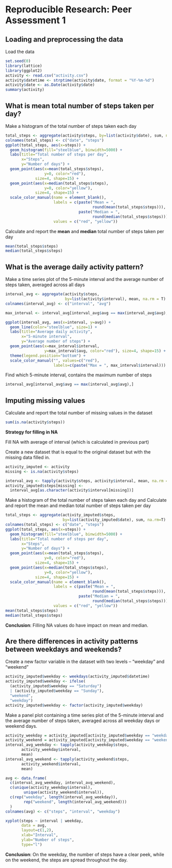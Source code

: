 # Reproducible Research: Peer Assessment 1

## Loading and preprocessing the data
Load the data

```r
set.seed(0)
library(lattice)
library(ggplot2)
activity <- read.csv("activity.csv")
activity$datetime <- strptime(activity$date, format = "%Y-%m-%d")
activity$date <- as.Date(activity$date)
summary(activity)
```

## What is mean total number of steps taken per day?
Make a histogram of the total number of steps taken each day

```r
total_steps <- aggregate(activity$steps, by=list(activity$date), sum, na.rm=T)
colnames(total_steps) <- c("date", "steps")
ggplot(total_steps, aes(x=steps)) +
  geom_histogram(fill="steelblue", binwidth=5000) +
  labs(title="Total number of steps per day",
       x="Steps",
       y="Number of days") +
  geom_point(aes(x=mean(total_steps$steps),
                 y=0, color="red"), 
             size=4, shape=15) +
  geom_point(aes(x=median(total_steps$steps),
                 y=0, color="yellow"), 
             size=4, shape=15) +
  scale_color_manual(name = element_blank(),
                     labels = c(paste("Mean = ", 
                                      round(mean(total_steps$steps))),
                                paste("Median = ",
                                      round(median(total_steps$steps)))),
                     values = c("red", "yellow"))
```

Calculate and report the **mean** and **median** total number of steps taken per day

```r
mean(total_steps$steps)
median(total_steps$steps)
```


## What is the average daily activity pattern?
Make a time series plot of the 5-minute interval and the average number of steps taken, averaged across all days

```r
interval_avg <- aggregate(activity$steps,
                          by=list(activity$interval), mean, na.rm = T)
colnames(interval_avg) <- c("interval", "avg")

max_interval <- interval_avg[interval_avg$avg == max(interval_avg$avg),]

ggplot(interval_avg, aes(x=interval, y=avg)) + 
  geom_line(color="steelblue", size=1) +
  labs(title="Average daily activity",
       x="5-minute interval",
       y="Average number of steps") +
  geom_point(aes(x=max_interval$interval,
                 y=max_interval$avg, color="red"), size=4, shape=15) +
  theme(legend.position="bottom") +
  scale_color_manual("", values=c("red"), 
                     labels=c(paste("Max = ", max_interval$interval)))
```

Find which 5-minute interval, contains the maximum number of steps

```r
interval_avg[interval_avg$avg == max(interval_avg$avg),]
```

## Imputing missing values
Calculate and report the total number of missing values in the dataset

```r
sum(is.na(activity$steps))
```

**Strategy for filling in NA**

Fill NA with average of interval (which is calculated in previous part)

Create a new dataset that is equal to the original dataset but with the missing data filled in.

```r
activity_imputed <- activity
missing <- is.na(activity$steps)

interval_avg <- tapply(activity$steps, activity$interval, mean, na.rm = T)
activity_imputed$steps[missing] <- 
  interval_avg[as.character(activity$interval[missing])]
```

Make a histogram of the total number of steps taken each day and Calculate and report the mean and median total number of steps taken per day

```r
total_steps <- aggregate(activity_imputed$steps,
                         by=list(activity_imputed$date), sum, na.rm=T)
colnames(total_steps) <- c("date", "steps")
ggplot(total_steps, aes(x=steps)) +
  geom_histogram(fill="steelblue", binwidth=5000) +
  labs(title="Total number of steps per day",
       x="Steps",
       y="Number of days") +
  geom_point(aes(x=mean(total_steps$steps),
                 y=0, color="red"), 
             size=4, shape=15) +
  geom_point(aes(x=median(total_steps$steps),
                 y=0, color="yellow"), 
             size=4, shape=15) +
  scale_color_manual(name = element_blank(),
                     labels = c(paste("Mean = ", 
                                      round(mean(total_steps$steps))),
                                paste("Median = ",
                                      round(median(total_steps$steps)))),
                     values = c("red", "yellow"))
mean(total_steps$steps)
median(total_steps$steps)
```

**Conclusion**: Filling NA values do have impact on mean and median.

## Are there differences in activity patterns between weekdays and weekends?
Create a new factor variable in the dataset with two levels – “weekday” and “weekend”

```r
activity_imputed$weekday <- weekdays(activity_imputed$datetime)
activity_imputed$weekday <- ifelse(
  (activity_imputed$weekday == "Saturday") 
  | (activity_imputed$weekday == "Sunday"),
  "weekend",
  "weekday")
activity_imputed$weekday <- factor(activity_imputed$weekday)
```

Make a panel plot containing a time series plot of the 5-minute interval and the average number of steps taken, averaged across all weekday days or weekend days.

```r
activity_weekday = activity_imputed[activity_imputed$weekday == "weekday",]
activity_weekend = activity_imputed[activity_imputed$weekday == "weekend",]
interval_avg_weekday <- tapply(activity_weekday$steps,
       activity_weekday$interval,
       mean)
interval_avg_weekend <- tapply(activity_weekend$steps,
       activity_weekend$interval,
       mean)

avg <- data.frame(
  c(interval_avg_weekday, interval_avg_weekend),
  c(unique(activity_weekday$interval),
        unique(activity_weekend$interval)),
  c(rep("weekday", length(interval_avg_weekday)),
        rep("weekend", length(interval_avg_weekend)))
  )
colnames(avg) <- c("steps", "interval", "weekday")

xyplot(steps ~ interval | weekday,
       data = avg,
       layout=c(1,2),
       xlab="Interval",
       ylab="Number of steps",
       type="l")
```

**Conclusion**: On the weekday, the number of steps have a clear peek, while on the weekend, the steps are spread throughout the day.
